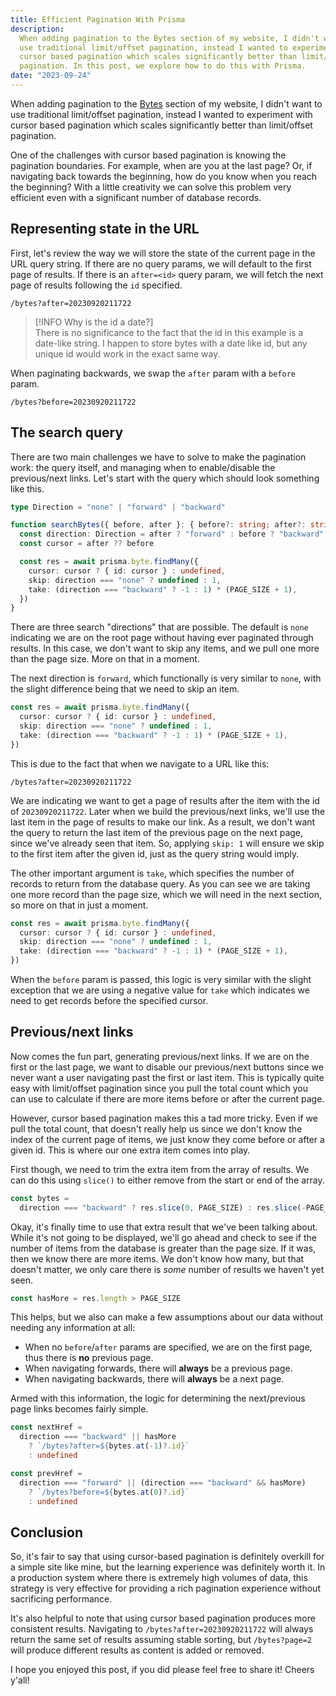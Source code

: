 ```yaml
---
title: Efficient Pagination With Prisma
description:
  When adding pagination to the Bytes section of my website, I didn't want to
  use traditional limit/offset pagination, instead I wanted to experiment with
  cursor based pagination which scales significantly better than limit/offset
  pagination. In this post, we explore how to do this with Prisma.
date: "2023-09-24"
---
```


When adding pagination to the [Bytes](/bytes) section of my website, I didn't
want to use traditional limit/offset pagination, instead I wanted to experiment
with cursor based pagination which scales significantly better than limit/offset
pagination.

One of the challenges with cursor based pagination is knowing the pagination
boundaries. For example, when are you at the last page? Or, if navigating back
towards the beginning, how do you know when you reach the beginning? With a
little creativity we can solve this problem very efficient even with a
significant number of database records.

## Representing state in the URL

First, let's review the way we will store the state of the current page in the
URL query string. If there are no query params, we will default to the first
page of results. If there is an `after=<id>` query param, we will fetch the next
page of results following the `id` specified.

```
/bytes?after=20230920211722
```

> [!INFO Why is the id a date?]  
> There is no significance to the fact that the id in this example is a
> date-like string. I happen to store bytes with a date like id, but any unique
> id would work in the exact same way.

When paginating backwards, we swap the `after` param with a `before` param.

```
/bytes?before=20230920211722
```

## The search query

There are two main challenges we have to solve to make the pagination work: the
query itself, and managing when to enable/disable the previous/next links. Let's
start with the query which should look something like this.

```ts hi showLineNumbers
type Direction = "none" | "forward" | "backward"

function searchBytes({ before, after }: { before?: string; after?: string }) {
  const direction: Direction = after ? "forward" : before ? "backward" : "none"
  const cursor = after ?? before

  const res = await prisma.byte.findMany({
    cursor: cursor ? { id: cursor } : undefined,
    skip: direction === "none" ? undefined : 1,
    take: (direction === "backward" ? -1 : 1) * (PAGE_SIZE + 1),
  })
}
```

There are three search "directions" that are possible. The default is `none`
indicating we are on the root page without having ever paginated through
results. In this case, we don't want to skip any items, and we pull one more
than the page size. More on that in a moment.

The next direction is `forward`, which functionally is very similar to `none`,
with the slight difference being that we need to skip an item.

```typescript showLineNumbers {3}
const res = await prisma.byte.findMany({
  cursor: cursor ? { id: cursor } : undefined,
  skip: direction === "none" ? undefined : 1,
  take: (direction === "backward" ? -1 : 1) * (PAGE_SIZE + 1),
})
```

This is due to the fact that when we navigate to a URL like this:

```
/bytes?after=20230920211722
```

We are indicating we want to get a page of results after the item with the id of
`20230920211722`. Later when we build the previous/next links, we'll use the
last item in the page of results to make our link. As a result, we don't want
the query to return the last item of the previous page on the next page, since
we've already seen that item. So, applying `skip: 1` will ensure we skip to the
first item after the given id, just as the query string would imply.

The other important argument is `take`, which specifies the number of records to
return from the database query. As you can see we are taking one more record
than the page size, which we will need in the next section, so more on that in
just a moment.

```typescript showLineNumbers {4}
const res = await prisma.byte.findMany({
  cursor: cursor ? { id: cursor } : undefined,
  skip: direction === "none" ? undefined : 1,
  take: (direction === "backward" ? -1 : 1) * (PAGE_SIZE + 1),
})
```

When the `before` param is passed, this logic is very similar with the slight
exception that we are using a negative value for `take` which indicates we need
to get records before the specified cursor.

## Previous/next links

Now comes the fun part, generating previous/next links. If we are on the first
or the last page, we want to disable our previous/next buttons since we never
want a user navigating past the first or last item. This is typically quite easy
with limit/offset pagination since you pull the total count which you can use to
calculate if there are more items before or after the current page.

However, cursor based pagination makes this a tad more tricky. Even if we pull
the total count, that doesn't really help us since we don't know the index of
the current page of items, we just know they come before or after a given id.
This is where our one extra item comes into play.

First though, we need to trim the extra item from the array of results. We can
do this using `slice()` to either remove from the start or end of the array.

```typescript
const bytes =
  direction === "backward" ? res.slice(0, PAGE_SIZE) : res.slice(-PAGE_SIZE)
```

Okay, it's finally time to use that extra result that we've been talking about.
While it's not going to be displayed, we'll go ahead and check to see if the
number of items from the database is greater than the page size. If it was, then
we know there are more items. We don't know how many, but that doesn't matter,
we only care there is _some_ number of results we haven't yet seen.

```typescript
const hasMore = res.length > PAGE_SIZE
```

This helps, but we also can make a few assumptions about our data without
needing any information at all:

- When no `before`/`after` params are specified, we are on the first page, thus
  there is **no** previous page.
- When navigating forwards, there will **always** be a previous page.
- When navigating backwards, there will **always** be a next page.

Armed with this information, the logic for determining the next/previous page
links becomes fairly simple.

```typescript showLineNumbers {2,7}
const nextHref =
  direction === "backward" || hasMore
    ? `/bytes?after=${bytes.at(-1)?.id}`
    : undefined

const prevHref =
  direction === "forward" || (direction === "backward" && hasMore)
    ? `/bytes?before=${bytes.at(0)?.id}`
    : undefined
```

## Conclusion

So, it's fair to say that using cursor-based pagination is definitely overkill
for a simple site like mine, but the learning experience was definitely worth
it. In a production system where there is extremely high volumes of data, this
strategy is very effective for providing a rich pagination experience without
sacrificing performance.

It's also helpful to note that using cursor based pagination produces more
consistent results. Navigating to `/bytes?after=20230920211722` will always
return the same set of results assuming stable sorting, but `/bytes?page=2` will
produce different results as content is added or removed.

I hope you enjoyed this post, if you did please feel free to share it! Cheers
y'all!
